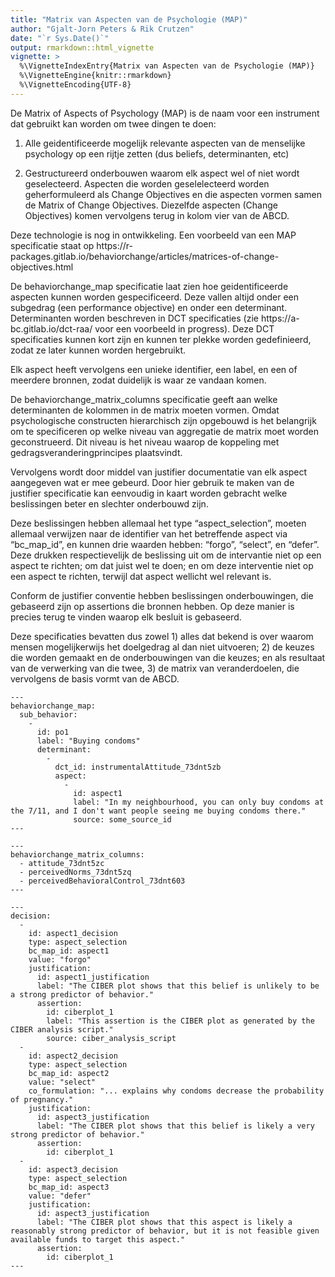 ---
title: "Matrix van Aspecten van de Psychologie (MAP)"
author: "Gjalt-Jorn Peters & Rik Crutzen"
date: "`r Sys.Date()`"
output: rmarkdown::html_vignette
vignette: >
  %\VignetteIndexEntry{Matrix van Aspecten van de Psychologie (MAP)}
  %\VignetteEngine{knitr::rmarkdown}
  %\VignetteEncoding{UTF-8}
---

De Matrix of Aspects of Psychology (MAP) is de naam voor een instrument dat gebruikt kan worden om twee dingen te doen: 

1. Alle geidentificeerde mogelijk relevante aspecten van de menselijke psychology op een rijtje zetten (dus beliefs, determinanten, etc) 

2. Gestructureerd onderbouwen waarom elk aspect wel of niet wordt geselecteerd. Aspecten die worden geselelecteerd worden geherformuleerd als Change Objectives en die aspecten vormen samen de Matrix of Change Objectives. Diezelfde aspecten (Change Objectives) komen vervolgens terug in kolom vier van de ABCD. 

Deze technologie is nog in ontwikkeling. Een voorbeeld van een MAP specificatie staat op https://r-packages.gitlab.io/behaviorchange/articles/matrices-of-change-objectives.html 

De behaviorchange_map specificatie laat zien hoe geidentificeerde aspecten kunnen worden gespecificeerd. Deze vallen altijd onder een subgedrag (een performance objective) en onder een determinant. Determinanten worden beschreven in DCT specificaties (zie https://a-bc.gitlab.io/dct-raa/ voor een voorbeeld in progress). Deze DCT specificaties kunnen kort zijn en kunnen ter plekke worden gedefinieerd, zodat ze later kunnen worden hergebruikt. 

Elk aspect heeft vervolgens een unieke identifier, een label, en een of meerdere bronnen, zodat duidelijk is waar ze vandaan komen. 

De behaviorchange_matrix_columns specificatie geeft aan welke determinanten de kolommen in de matrix moeten vormen. Omdat psychologische constructen hierarchisch zijn opgebouwd is het belangrijk om te specificeren op welke niveau van aggregatie de matrix moet worden geconstrueerd. Dit niveau is het niveau waarop de koppeling met gedragsveranderingprincipes plaatsvindt. 

Vervolgens wordt door middel van justifier documentatie van elk aspect aangegeven wat er mee gebeurd. Door hier gebruik te maken van de justifier specificatie kan eenvoudig in kaart worden gebracht welke beslissingen beter en slechter onderbouwd zijn. 

Deze beslissingen hebben allemaal het type "aspect_selection", moeten allemaal verwijzen naar de identifier van het betreffende aspect via "bc_map_id", en kunnen drie waarden hebben: "forgo", "select", en "defer". Deze drukken respectievelijk de beslissing uit om de intervantie niet op een aspect te richten; om dat juist wel te doen; en om deze interventie niet op een aspect te richten, terwijl dat aspect wellicht wel relevant is. 

Conform de justifier conventie hebben beslissingen onderbouwingen, die gebaseerd zijn op assertions die bronnen hebben. Op deze manier is precies terug te vinden waarop elk besluit is gebaseerd. 

Deze specificaties bevatten dus zowel 1) alles dat bekend is over waarom mensen mogelijkerwijs het doelgedrag al dan niet uitvoeren; 2) de keuzes die worden gemaakt en de onderbouwingen van die keuzes; en als resultaat van de verwerking van die twee, 3) de matrix van veranderdoelen, die vervolgens de basis vormt van de ABCD. 


```
---
behaviorchange_map:
  sub_behavior:
    -
      id: po1
      label: "Buying condoms"
      determinant:
        -
          dct_id: instrumentalAttitude_73dnt5zb
          aspect:
            -
              id: aspect1
              label: "In my neighbourhood, you can only buy condoms at the 7/11, and I don't want people seeing me buying condoms there."
              source: some_source_id
---
```

```
---
behaviorchange_matrix_columns:
  - attitude_73dnt5zc
  - perceivedNorms_73dnt5zq
  - perceivedBehavioralControl_73dnt603
---
```



```
---
decision:
  -
    id: aspect1_decision
    type: aspect_selection
    bc_map_id: aspect1
    value: "forgo"
    justification:
      id: aspect1_justification
      label: "The CIBER plot shows that this belief is unlikely to be a strong predictor of behavior."
      assertion:
        id: ciberplot_1
        label: "This assertion is the CIBER plot as generated by the CIBER analysis script."
        source: ciber_analysis_script
  -
    id: aspect2_decision
    type: aspect_selection
    bc_map_id: aspect2
    value: "select"
    co_formulation: "... explains why condoms decrease the probability of pregnancy."
    justification:
      id: aspect3_justification
      label: "The CIBER plot shows that this belief is likely a very strong predictor of behavior."
      assertion:
        id: ciberplot_1
  -
    id: aspect3_decision
    type: aspect_selection
    bc_map_id: aspect3
    value: "defer"
    justification:
      id: aspect3_justification
      label: "The CIBER plot shows that this aspect is likely a reasonably strong predictor of behavior, but it is not feasible given available funds to target this aspect."
      assertion:
        id: ciberplot_1
---
```

